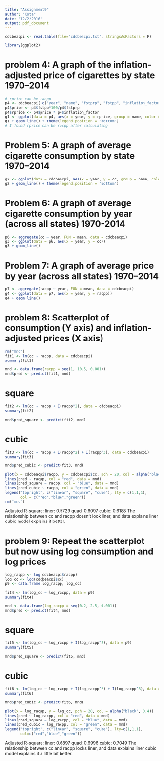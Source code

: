 ```yaml
---
title: "Assignment9"
author: "Kota"
date: "12/2/2016"
output: pdf_document
---
```

```r
cdcbeacpi <- read.table(file="cdcbeacpi.txt", stringsAsFactors = F)
```
```r
library(ggplot2)
```

# problem 4: A graph of the inflation-adjusted price of cigarettes by state 1970–2014
```r
# rprice can be racpp
p4 <- cdcbeacpi[,c("year", "name", "fstprp", "fstpp", "inflation_factor")]
p4$price <- p4$fstpp*100/p4$fstprp
p4$rprice <- p4$price * p4$inflation_factor
g1 <- ggplot(data = p4, aes(x = year, y = rprice, group = name, color = name))
g1 + geom_line() + theme(legend.position = "bottom")
# I found rprice can be racpp after calculating
```

# Problem 5: A graph of average cigarette consumption by state 1970–2014
```r
g2 <- ggplot(data = cdcbeacpi, aes(x = year, y = cc, group = name, color = name))
g2 + geom_line() + theme(legend.position = "bottom")
```

# Problem 6: A graph of average cigarette consumption by year (across all states) 1970-2014
```r
p6 <- aggregate(cc ~ year, FUN = mean, data = cdcbeacpi)
g3 <- ggplot(data = p6, aes(x = year, y = cc))
g3 + geom_line()
```

# Problem 7: A graph of average price by year (across all states) 1970–2014
```r
p7 <- aggregate(racpp ~ year, FUN = mean, data = cdcbeacpi)
g4 <- ggplot(data = p7, aes(x = year, y = racpp))
g4 + geom_line()
```

# problem 8: Scatterplot of consumption (Y axis) and inflation-adjusted prices (X axis) 
```r
rm("mnd")
fit1 <- lm(cc ~ racpp, data = cdcbeacpi)
summary(fit1)

mnd <- data.frame(racpp = seq(1, 10.5, 0.001))
mnd$pred <- predict(fit1, mnd)
```

# square
```r
fit2 <- lm(cc ~ racpp + I(racpp^2), data = cdcbeacpi)
summary(fit2)

mnd$pred_square <- predict(fit2, mnd)
```

# cubic
```r
fit3 <- lm(cc ~ racpp + I(racpp^2) + I(racpp^3), data = cdcbeacpi)
summary(fit3)

mnd$pred_cubic <- predict(fit3, mnd)

plot(x = cdcbeacpi$racpp, y = cdcbeacpi$cc, pch = 20, col = alpha("black", 0.4))
lines(pred ~ racpp, col = "red", data = mnd)
lines(pred_square ~ racpp, col = "blue", data = mnd)
lines(pred_cubic ~ racpp, col = "green", data = mnd)
legend("topright", c("linear", "square", "cube"), lty = c(1,1,1),
       col = c("red","blue","green"))
rm("mnd")
```

Adjusted R-square: liner: 0.5729  quad: 0.6097  cubic: 0.6188
The relationship between cc and racpp doesn’t look liner, and data explains liner cubic model explains it better. 

# problem 9: Repeat the scatterplot but now using log consumption and log prices 
```r
log_racpp <- log(cdcbeacpi$racpp)
log_cc <- log(cdcbeacpi$cc)
p9 <- data.frame(log_racpp, log_cc)
```

```r
fit4 <- lm(log_cc ~ log_racpp, data = p9)
summary(fit4)

mnd <- data.frame(log_racpp = seq(0.2, 2.5, 0.001))
mnd$pred <- predict(fit4, mnd)
```

# square
```r
fit5 <- lm(log_cc ~ log_racpp + I(log_racpp^2), data = p9)
summary(fit5)

mnd$pred_square <- predict(fit5, mnd)
```

# cubic
```r
fit6 <- lm(log_cc ~ log_racpp + I(log_racpp^2) + I(log_racpp^3), data = p9)
summary(fit6)

mnd$pred_cubic <- predict(fit6, mnd)

plot(x = log_racpp, y = log_cc, pch = 20, col = alpha("black", 0.4))
lines(pred ~ log_racpp, col = "red", data = mnd)
lines(pred_square ~ log_racpp, col = "blue", data = mnd)
lines(pred_cubic ~ log_racpp, col = "green", data = mnd)
legend("topright", c("linear", "square", "cube"), lty=c(1,1,1),
       col=c("red","blue","green"))
```

Adjusted R-square: liner: 0.6897  quad: 0.6996  cubic: 0.7049
The relationship between cc and racpp looks liner, and data explains liner cubic model explains it a little bit better. 
